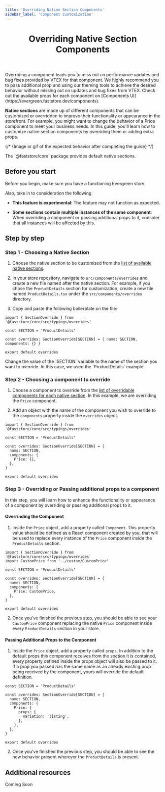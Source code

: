 ```yaml
---
title: 'Overriding Native Section Components'
sidebar_label: 'Component Customization'
---
```



<header>

# Overriding Native Section Components

</header>

<Callout type="warning" emoji="⚠️">
  Overriding a component leads you to miss out on performance updates and bug
  fixes provided by VTEX for that component. We highly recommend you to pass
  additional prop and using our theming tools to achieve the desired behavior
  without missing out on updates and bug fixes from VTEX. Check out the
  available props for each component on [Components
  UI](https://evergreen.faststore.dev/components).
</Callout>

**Native sections** are made up of different components that can be customized or overridden to improve their functionality or appearance in the storefront.
For example, you might want to change the behavior of a Price component to meet your business needs.
In this guide, you'll learn how to customize native section components by overriding them or adding extra props.

{/* {Image or gif of the expected behavior after completing the guide} */}

<Callout type="info" emoji="ℹ️">
  The `@faststore/core` package provides default native sections.
</Callout>

## Before you start

Before you begin, make sure you have a functioning Evergreen store.

Also, take in to consideration the following:

- **This feature is experimental**: The feature may not function as expected.

- **Some sections contain multiple instances of the same component**: When overriding a component or passing additional props to it, consider that all instances will be affected by this.

## Step by step

### Step 1 - Choosing a Native Section

1. Choose the native section to be customized from the [list of available native sections](./tbd-link).
2. In your store repository, navigate to `src/components/overrides` and create a new file named after the native section.
   For example, if you chose the `ProductDetails` section for customization, create a new file named `ProductDetails.tsx` under the `src/components/overrides` directory.

3. Copy and paste the following boilerplate on the file:

```tsx
import { SectionOverride } from '@faststore/core/src/typings/overrides'

const SECTION = 'ProductDetails'

const overrides: SectionOverride[SECTION] = { name: SECTION, components: {} }

export default overrides
```

<Callout type="warning" emoji="⚠️">
  Change the value of the `SECTION` variable to the name of the section you want
  to override. In this case, we used the `ProductDetails` example.
</Callout>

### Step 2 - Choosing a component to override

1. Choose a component to override from the [list of overridable components for each native section](/tbd-link). In this example, we are overriding the `Price` component.

2. Add an object with the name of the component you wish to override to the `components` property inside the `overrides` object.

```tsx
import { SectionOverride } from '@faststore/core/src/typings/overrides'

const SECTION = 'ProductDetails'

const overrides: SectionOverride[SECTION] = {
  name: SECTION,
  components: {
    Price: {},
  },
}

export default overrides
```

### Step 3 - Overriding or Passing additional props to a component

In this step, you will learn how to enhance the functionality or appearance of a component by overriding or passing additional props to it.

#### Overrinding the Component

1. Inside the `Price` object, add a property called `Component`. This property value should be defined as a React component created by you, that will be used to replace every instance of the `Price` component inside the `ProductDetails` section.

```tsx
import { SectionOverride } from '@faststore/core/src/typings/overrides'
import CustomPrice from '../custom/CustomPrice'

const SECTION = 'ProductDetails'

const overrides: SectionOverride[SECTION] = {
  name: SECTION,
  components: {
    Price: CustomPrice,
  },
}

export default overrides
```

2. Once you've finished the previous step, you should be able to see your `CustomPrice` component replacing the native `Price` component inside every `ProductDetails` section in your store.

#### Passing Additional Props to the Component

1. Inside the `Price` object, add a property called `props`. In addition to the default props this component receives from the section it is contained, every property defined inside the props object will also be passed to it. If a prop you passed has the same name as an already existing prop being received by the component, yours will override the default definition.

```tsx
const SECTION = 'ProductDetails'

const overrides: SectionOverride[SECTION] = {
  name: SECTION,
  components: {
    Price: {
      props: {
        variation: 'listing',
      },
    },
  },
}

export default overrides
```

2. Once you've finished the previous step, you should be able to see the new behavior present wherever the `ProductDetails` is present.

## Additional resources

Coming Soon
